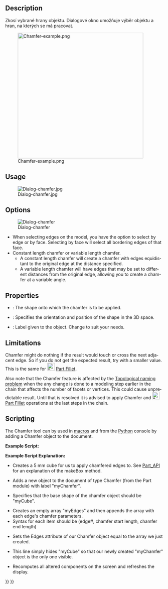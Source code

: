 <languages/>

<div lang="en" dir="ltr" class="mw-content-ltr">
{{Docnav
|[[Part_Fillet|Fillet]]
|[[Part_MakeFace|MakeFace]]
|[[Part_Workbench|Part]]
|IconL=Part_Fillet.svg
|IconR=Part_MakeFace.svg
|IconC=Workbench_Part.svg
}}
</div>

<div class="mw-translate-fuzzy">
{{GuiCommand/cs|Name=Part Chamfer|Name/cs=Díl Zkosení|MenuLocation=Díl → Zkosení|Workbenches=[[Part_Workbench/cs|Díl]], Kompletace|SeeAlso=}}
</div>

<div lang="en" dir="ltr" class="mw-content-ltr">
==Description==
</div>

<div class="mw-translate-fuzzy">
Zkosí vybrané hrany objektu. Dialogové okno umožňuje výběr objektu a hran, na kterých se má pracovat.
</div>

[[Image:Chamfer-example.png|400px]]
<div lang="en" dir="ltr" class="mw-content-ltr">
{{Caption|Plate with chamfered corners}}
</div>

<div lang="en" dir="ltr" class="mw-content-ltr">
==Usage==
</div> 

<div class="mw-translate-fuzzy">
[[Image:Dialog-chamfer.jpg]]
</div>

<div lang="en" dir="ltr" class="mw-content-ltr">
==Options==
</div>

<div lang="en" dir="ltr" class="mw-content-ltr">
[[Image:Dialog-chamfer.png|Dialog-chamfer]]
* When selecting edges on the model, you have the option to select by edge or by face. Selecting by face will select all bordering edges of that face.
* Constant length chamfer or variable length chamfer.
** A constant length chamfer will create a chamfer with edges equidistant to the original edge at the distance specified.
** A variable length chamfer will have edges that may be set to different distances from the original edge, allowing you to create a chamfer at a variable angle.
</div>

<div lang="en" dir="ltr" class="mw-content-ltr">
==Properties==
</div>

<div lang="en" dir="ltr" class="mw-content-ltr">
{{Properties_Title|Base}}
</div>

<div lang="en" dir="ltr" class="mw-content-ltr">
*{{PropertyData|Base}}: The shape onto which the chamfer is to be applied.
*{{PropertyData|Placement}}: Specifies the orientation and position of the shape in the 3D space. 
*{{PropertyData|Label}}: Label given to the object. Change to suit your needs.
{{clear}}
</div>

<div lang="en" dir="ltr" class="mw-content-ltr">
==Limitations==
</div>

<div lang="en" dir="ltr" class="mw-content-ltr">
Chamfer might do nothing if the result would touch or cross the next adjacent edge. So if you do not get the expected result, try with a smaller value. This is the same for [[Image:Part_Fillet.svg|24px]] [[Part_Fillet|Part Fillet]].
</div>

<div lang="en" dir="ltr" class="mw-content-ltr">
Also note that the Chamfer feature is affected by the [[Topological_naming_problem|Topological naming problem]] when the any change is done to a modeling step earlier in the chain that affects the number of facets or vertices. This could cause unpredictable result. Until that is resolved it is advised to apply Chamfer and [[Image:Part_Fillet.svg|24px]] [[Part_Fillet|Part Fillet]] operations at the last steps in the chain.
</div>

<div lang="en" dir="ltr" class="mw-content-ltr">
==Scripting==
</div>

<div lang="en" dir="ltr" class="mw-content-ltr">
The Chamfer tool can by used in [[Macros|macros]] and from the [[Python|Python]] console by adding a Chamfer object to the document.
</div>

<div lang="en" dir="ltr" class="mw-content-ltr">
'''Example Script:'''
</div>

{{Code|code=
import Part
cube = FreeCAD.ActiveDocument.addObject("Part::Feature", "myCube")
cube.Shape = Part.makeBox(5, 5, 5)
chmfr = FreeCAD.ActiveDocument.addObject("Part::Chamfer", "myChamfer")
chmfr.Base = FreeCAD.ActiveDocument.myCube
myEdges = []
myEdges.append((1, 1.5, 1.25)) # (edge number, chamfer start length, chamfer end length)
myEdges.append((2, 1.5, 1.25))
myEdges.append((3, 1.5, 1.25))
myEdges.append((4, 1.5, 1.25))
myEdges.append((5, 1.5, 1.25))
myEdges.append((6, 1.5, 1.25))
myEdges.append((7, 1.5, 1.25))
myEdges.append((8, 1.5, 1.25))
myEdges.append((9, 1.5, 1.25))
myEdges.append((10, 1.5, 1.25))
myEdges.append((11, 1.5, 1.25))
myEdges.append((12, 1.5, 1.25))
chmfr.Edges = myEdges
FreeCADGui.ActiveDocument.myCube.Visibility = False
FreeCAD.ActiveDocument.recompute()
}}

<div lang="en" dir="ltr" class="mw-content-ltr">
'''Example Script Explanation:'''
</div>

{{Code|code=
import Part
cube = FreeCAD.ActiveDocument.addObject("Part::Feature", "myCube")
cube.Shape = Part.makeBox(5, 5, 5)
}}

<div lang="en" dir="ltr" class="mw-content-ltr">
*Creates a 5 mm cube for us to apply chamfered edges to. See [[Part_API|Part_API]] for an explanation of the makeBox method.
</div>

{{Code|code=
chmfr = FreeCAD.ActiveDocument.addObject("Part::Chamfer", "myChamfer")
}}

<div lang="en" dir="ltr" class="mw-content-ltr">
*Adds a new object to the document of type Chamfer (from the Part module) with label "myChamfer".
</div>

{{Code|code=
chmfr.Base = FreeCAD.ActiveDocument.myCube
}}

<div lang="en" dir="ltr" class="mw-content-ltr">
*Specifies that the base shape of the chamfer object should be "myCube".
</div>

{{Code|code=
myEdges = []
myEdges.append((1, 1.5, 1.25)) # (edge number, chamfer start length, chamfer end length)
myEdges.append((2, 1.5, 1.25))
myEdges.append((3, 1.5, 1.25))
myEdges.append((4, 1.5, 1.25))
myEdges.append((5, 1.5, 1.25))
myEdges.append((6, 1.5, 1.25))
myEdges.append((7, 1.5, 1.25))
myEdges.append((8, 1.5, 1.25))
myEdges.append((9, 1.5, 1.25))
myEdges.append((10, 1.5, 1.25))
myEdges.append((11, 1.5, 1.25))
myEdges.append((12, 1.5, 1.25))
}}

<div lang="en" dir="ltr" class="mw-content-ltr">
*Creates an empty array "myEdges" and then appends the array with each edge's chamfer parameters.
*Syntax for each item should be (edge#, chamfer start length, chamfer end length)
</div>

{{Code|code=
chmfr.Edges = myEdges
}}
<div lang="en" dir="ltr" class="mw-content-ltr">
*Sets the Edges attribute of our Chamfer object equal to the array we just created.
</div>

{{Code|code=
FreeCADGui.ActiveDocument.myCube.Visibility = False
}}

<div lang="en" dir="ltr" class="mw-content-ltr">
*This line simply hides "myCube" so that our newly created "myChamfer" object is the only one visible.
</div>

{{Code|code=
FreeCAD.ActiveDocument.recompute()
}}

<div lang="en" dir="ltr" class="mw-content-ltr">
*Recomputes all altered components on the screen and refreshes the display.
</div>


<div lang="en" dir="ltr" class="mw-content-ltr">
{{Docnav
|[[Part_Fillet|Fillet]]
|[[Part_MakeFace|MakeFace]]
|[[Part_Workbench|Part]]
|IconL=Part_Fillet.svg
|IconR=Part_MakeFace.svg
|IconC=Workbench_Part.svg
}}
</div>

{{Part Tools navi{{#translation:}}}}
{{Userdocnavi{{#translation:}}}}